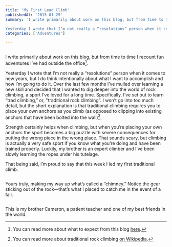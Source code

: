 ```yaml
---
title: 'My First Lead Climb'
publishedAt: '2015-01-29'
summary: 'I write primarily about work on this blog, but from time to time I recount fun adventures I’ve had outside the office[^1].

Yesterday I wrote that I’m not really a “resolutions” person when it comes...'
categories: ['Adventures']

---
```


<Image src="/images/blog/adventures-my-first-lead-climb/ff737-eric-dodds-trad-climb-cereal-wall-fruit-loops-chimney-rock-nc-rock-climbing-lead-climbing.jpg" alt="" width={800} height={600} />

I write primarily about work on this blog, but from time to time I recount fun adventures I’ve had outside the office[^1].

Yesterday I wrote that I’m not really a “resolutions” person when it comes to new years, but I do think intentionally about what I want to accomplish and how I’m going to do it. Over the last few months I’ve mulled over learning a new skill and decided that I wanted to dig deeper into the world of rock climbing, a sport I’ve loved for a long time. Specifically, I’ve set out to learn “trad climbing,” or, "traditional rock climbing”. I won’t go into too much detail, but the short explanation is that traditional climbing requires you to place your own anchors as you climb (as opposed to clipping into existing anchors that have been bolted into the wall)[^2].

Strength certainly helps when climbing, but when you’re placing your own anchors the sport becomes a big puzzle with severe consequences for putting the wrong piece in the wrong place. That sounds scary, but climbing is actually a very safe sport if you know what you’re doing and have been trained properly. Luckily, my brother is an expert climber and I’ve been slowly learning the ropes under his tutelage.

That being said, I’m proud to say that this week I led my first traditional climb.

<Image src="/images/blog/adventures-my-first-lead-climb/40b7d-eric-dodds-trad-climb-cereal-wall-fruit-loops-chimney-rock-nc-rock-climbing-lead-climbing-2.jpg" alt="" width={800} height={600} />

Yours truly, making my way up what’s called a “chimney.” Notice the gear sticking out of the rock—that’s what I placed to catch me in the event of a fall.

<Image src="/images/blog/adventures-my-first-lead-climb/fb2bc-cameron-dodds-rappel-chimney-rock-nc-rock-climbing-cereal-wall-fruit-loops.jpg" alt="" width={800} height={600} />

This is my brother Cameron, a patient teacher and one of my best friends in the world.

[^1]: You can read more about what to expect from this blog [here](/blog/what-to-expect-from-this-blog).

[^2]: You can read more about traditional rock climbing [on Wikipedia](http://en.wikipedia.org/wiki/Traditional_climbing).
